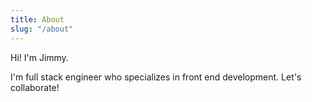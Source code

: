 ---
title: About
slug: "/about"
---

Hi! I'm Jimmy.

I'm full stack engineer who specializes in front end development. Let's collaborate!


